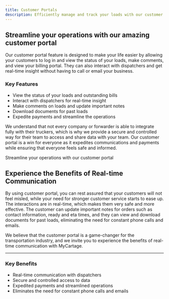 ```yaml
---
title: Customer Portals
description: Efficiently manage and track your loads with our customer portal. Get real-time updates and secure data sharing with your dispatchers and forwarders.
---
```


## Streamline your operations with our amazing customer portal

Our customer portal feature is designed to make your life easier by allowing your customers to log in and view the status of your loads, make comments, and view your billing portal. They can also interact with dispatchers and get real-time insight without having to call or email your business.

### Key Features

- View the status of your loads and outstanding bills
- Interact with dispatchers for real-time insight
- Make comments on loads and update important notes
- Download documents for past loads
- Expedite payments and streamline the operations

We understand that not every company or forwarder is able to integrate fully with their truckers, which is why we provide a secure and controlled way for their team to access and share data with your team. Our customer portal is a win for everyone as it expedites communications and payments while ensuring that everyone feels safe and informed.

<Callout type="success">
  Streamline your operations with our customer portal
</Callout>

## Experience the Benefits of Real-time Communication

By using customer portal, you can rest assured that your customers will not feel misled, while your need for stronger customer service starts to ease up. The interactions are in real-time, which makes them very safe and more effective. The customer can update important notes for orders such as contact information, ready and eta times, and they can view and download documents for past loads, eliminating the need for constant phone calls and emails.

We believe that the customer portal is a game-changer for the transportation industry, and we invite you to experience the benefits of real-time communication with MyCartage.

---

<Card>

### Key Benefits

- Real-time communication with dispatchers
- Secure and controlled access to data
- Expedited payments and streamlined operations
- Eliminates the need for constant phone calls and emails

</Card>
